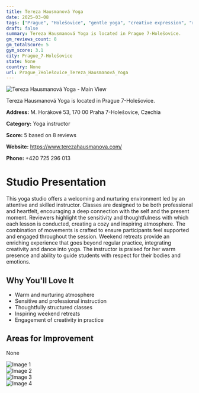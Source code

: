 ```yaml
---
title: Tereza Hausmanová Yoga
date: 2025-03-08
tags: ["Prague", "Holešovice", "gentle yoga", "creative expression", "restorative yoga", "nurturing", "welcoming", "Prague 7-Holešovice"]  
draft: false
summary: Tereza Hausmanová Yoga is located in Prague 7-Holešovice.
gm_reviews_count: 8
gm_totalScore: 5
gym_score: 3.1
city: Prague_7-Holešovice
state: None
country: None
url: Prague_7Holešovice_Tereza_Hausmanová_Yoga
---
```


<div className="aspect-[16/9] relative my-8">
  <img 
    src="https://lh5.googleusercontent.com/p/AF1QipOIStDtk1WEomzMSc2_5QrMW242rwGnkKSo3_vP=w1920-h1080-k-no"
    alt="Tereza Hausmanová Yoga - Main View"
    className="object-cover absolute inset-0 w-full h-full rounded-lg"
  />
</div>

Tereza Hausmanová Yoga is located in Prague 7-Holešovice.

**Address:** M. Horákové 53, 170 00 Praha 7-Holešovice, Czechia

**Category:** Yoga instructor

**Score:** 5 based on 8 reviews

**Website:** https://www.terezahausmanova.com/

**Phone:** +420 725 296 013

# Studio Presentation

This yoga studio offers a welcoming and nurturing environment led by an attentive and skilled instructor. Classes are designed to be both professional and heartfelt, encouraging a deep connection with the self and the present moment. Reviewers highlight the sensitivity and thoughtfulness with which each lesson is conducted, creating a cozy and inspiring atmosphere. The combination of movements is crafted to ensure participants feel supported and engaged throughout the session. Weekend retreats provide an enriching experience that goes beyond regular practice, integrating creativity and dance into yoga. The instructor is praised for her warm presence and ability to guide students with respect for their bodies and emotions.


## Why You'll Love It

- Warm and nurturing atmosphere
- Sensitive and professional instruction
- Thoughtfully structured classes
- Inspiring weekend retreats
- Engagement of creativity in practice

## Areas for Improvement

None

<div className="grid grid-cols-1 xl:grid-cols-2 gap-4 my-8">
<div className="aspect-[4/3] relative"><img src="https://lh5.googleusercontent.com/p/AF1QipNkdr_6p0L7Ud_1hjlSsz_kLCHfVaK6z_Fep2SX=w1920-h1080-k-no" alt="Image 1" className="object-cover absolute inset-0 w-full h-full rounded-lg" /></div>
<div className="aspect-[4/3] relative"><img src="https://lh5.googleusercontent.com/p/AF1QipMnlJ0CVTHoSyMGzC5jsVdMoXCnxb0HnDfmq3qT=w1920-h1080-k-no" alt="Image 2" className="object-cover absolute inset-0 w-full h-full rounded-lg" /></div>
<div className="aspect-[4/3] relative"><img src="https://lh5.googleusercontent.com/p/AF1QipPXy6DbLEAf4H0EDV8592F2poUTbIa66tK5lpGF=w1920-h1080-k-no" alt="Image 3" className="object-cover absolute inset-0 w-full h-full rounded-lg" /></div>
<div className="aspect-[4/3] relative"><img src="https://lh5.googleusercontent.com/p/AF1QipOtG8cJV5N4hEjdw6mMcakKpAcDgOIGae9oQdGk=w1920-h1080-k-no" alt="Image 4" className="object-cover absolute inset-0 w-full h-full rounded-lg" /></div>
</div>